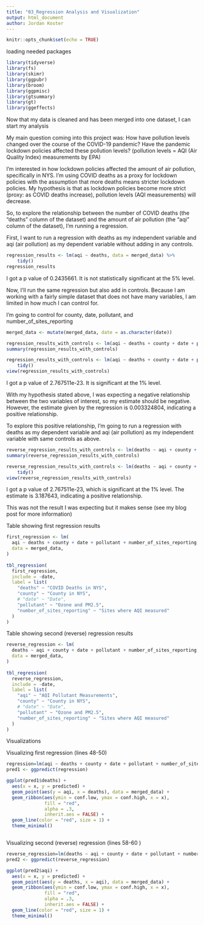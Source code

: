 ```yaml
---
title: "03_Regression Analysis and Visualization"
output: html_document
author: Jordan Koster
---
```


```r
knitr::opts_chunk$set(echo = TRUE)
```
loading needed packages 
```r
library(tidyverse)
library(fs)
library(skimr)
library(ggpubr)
library(broom)
library(ggpmisc)
library(gtsummary)
library(gt)
library(ggeffects)
```
Now that my data is cleaned and has been merged into one dataset, I can start my analysis 

My main question coming into this project was: How have pollution levels changed over the course of the COVID-19 pandemic? Have the pandemic lockdown policies affected these pollution levels?
(pollution levels = AQI (Air Quality Index) measurements by EPA)

I'm interested in how lockdown policies affected the amount of air pollution, specifically in NYS. I'm using COVID deaths as a proxy for lockdown policies with the assumption that more deaths means stricter lockdown policies. My hypothesis is that as lockdown policies become more strict (proxy: as COVID deaths increase), pollution levels (AQI measurements) will decrease. 

So, to explore the relationship between the number of COVID deaths (the "deaths" column of the dataset) and the amount of air pollution (the "aqi" column of the dataset), I'm running a regression. 

First, I want to run a regression with deaths as my independent variable and aqi (air pollution) as my dependent variable without adding in any controls. 
```r
regression_results <- lm(aqi ~ deaths, data = merged_data) %>% 
    tidy()
regression_results
```
I got a p value of 0.2435661. It is not statistically significant at the 5% level. 

Now, I'll run the same regression but also add in controls. Because I am working with a fairly simple dataset that does not have many variables, I am limited in how much I can control for. 

I'm going to control for county, date, pollutant, and number_of_sites_reporting

```r
merged_data <- mutate(merged_data, date = as.character(date))

regression_results_with_controls <- lm(aqi ~ deaths + county + date + pollutant + number_of_sites_reporting, data = merged_data)
summary(regression_results_with_controls)
```

```r
regression_results_with_controls <- lm(aqi ~ deaths + county + date + pollutant + number_of_sites_reporting, data = merged_data) %>% 
    tidy()
view(regression_results_with_controls)
```

I got a p value of 2.767511e-23. It is significant at the 1% level.

With my hypothesis stated above, I was expecting a negative relationship between the two variables of interest, so my estimate should be negative. However, the estimate given by the regression is 0.003324804, indicating a positive relationship. 

To explore this positive relationship, I'm going to run a regression with deaths as my dependent variable and aqi (air pollution) as my independent variable with same controls as above. 
```r
reverse_regression_results_with_controls <- lm(deaths ~ aqi + county + date + pollutant + number_of_sites_reporting, data = merged_data)
summary(reverse_regression_results_with_controls)
```

```r
reverse_regression_results_with_controls <- lm(deaths ~ aqi + county + date + pollutant + number_of_sites_reporting, data = merged_data) %>% 
    tidy()
view(reverse_regression_results_with_controls)
```

I got a p value of 2.767511e-23, which is significant at the 1% level. The estimate is 3.187643, indicating a positive relationship. 

This was not the result I was expecting but it makes sense (see my blog post for more information)

Table showing first regression results
```r
first_regression <- lm(
  aqi ~ deaths + county + date + pollutant + number_of_sites_reporting, 
  data = merged_data,
)
  
tbl_regression(
  first_regression,
  include = -date,
  label = list(
    "deaths" ~ "COVID Deaths in NYS", 
    "county" ~ "County in NYS", 
    # "date" ~ "Date",
    "pollutant" ~ "Ozone and PM2.5",
    "number_of_sites_reporting" ~ "Sites where AQI measured"
  )
)
```
Table showing second (reverse) regression results
```r
reverse_regression <- lm(
  deaths ~ aqi + county + date + pollutant + number_of_sites_reporting, 
  data = merged_data,
)
  
tbl_regression(
  reverse_regression,
  include = -date,
  label = list(
    "aqi" ~ "AQI Pollutant Measurements", 
    "county" ~ "County in NYS", 
    # "date" ~ "Date",
    "pollutant" ~ "Ozone and PM2.5",
    "number_of_sites_reporting" ~ "Sites where AQI measured"
  )
)
```
Visualizations  

Visualizing first regression (lines 48-50)
```r
regression=lm(aqi ~ deaths + county + date + pollutant + number_of_sites_reporting, data = merged_data)
pred1 <- ggpredict(regression)
```

```r
ggplot(pred1$deaths) + 
  aes(x = x, y = predicted) +   
  geom_point(aes(y = aqi, x = deaths), data = merged_data) +
  geom_ribbon(aes(ymin = conf.low, ymax = conf.high, x = x), 
              fill = "red",
              alpha = .3,
              inherit.aes = FALSE) + 
  geom_line(color = "red", size = 1) +
  theme_minimal()



```




Visualizing second (reverse) regression (lines 58-60 )
```r
reverse_regression=lm(deaths ~ aqi + county + date + pollutant + number_of_sites_reporting, data = merged_data)
pred2 <- ggpredict(reverse_regression)
```

```r
ggplot(pred2$aqi) + 
  aes(x = x, y = predicted) +   
  geom_point(aes(y = deaths, x = aqi), data = merged_data) +
  geom_ribbon(aes(ymin = conf.low, ymax = conf.high, x = x), 
              fill = "red",
              alpha = .3,
              inherit.aes = FALSE) + 
  geom_line(color = "red", size = 1) +
  theme_minimal()
```

